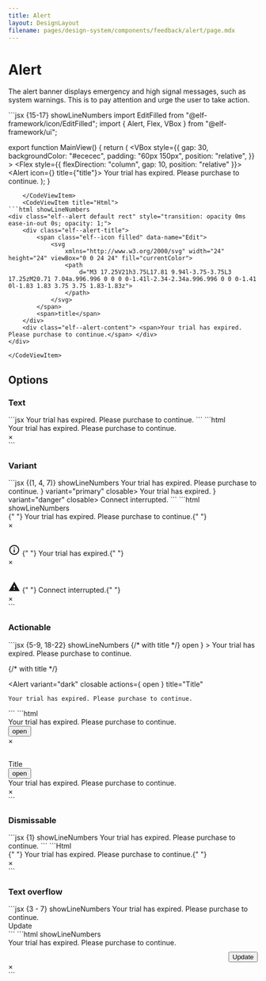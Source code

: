 ```yaml
---
title: Alert
layout: DesignLayout
filename: pages/design-system/components/feedback/alert/page.mdx
---
```



# Alert

The alert banner displays emergency and high signal messages, such as system warnings. This is to pay attention and urge the user to take action.

<MainView />

<CodeView>
    <CodeViewItem title="Sapa">
```jsx {15-17} showLineNumbers
import EditFilled from "@elf-framework/icon/EditFilled";
import { Alert, Flex, VBox } from "@elf-framework/ui";

export function MainView() {
  return (
    <VBox
      style={{
        gap: 30,
        backgroundColor: "#ececec",
        padding: "60px 150px",
        position: "relative",
      }}
    >
      <Flex style={{ flexDirection: "column", gap: 10, position: "relative" }}>
        <Alert icon={<EditFilled />} title={"title"}>
          Your trial has expired. Please purchase to continue.
        </Alert>
      </Flex>
    </VBox>
  );
}

````
    </CodeViewItem>
    <CodeViewItem title="Html">
```html showLineNumbers
<div class="elf--alert default rect" style="transition: opacity 0ms ease-in-out 0s; opacity: 1;">
    <div class="elf--alert-title">
        <span class="elf--icon filled" data-name="Edit">
            <svg
                xmlns="http://www.w3.org/2000/svg" width="24" height="24" viewBox="0 0 24 24" fill="currentColor">
                <path
                    d="M3 17.25V21h3.75L17.81 9.94l-3.75-3.75L3 17.25zM20.71 7.04a.996.996 0 0 0 0-1.41l-2.34-2.34a.996.996 0 0 0-1.41 0l-1.83 1.83 3.75 3.75 1.83-1.83z">
                </path>
            </svg>
        </span>
        <span>title</span>
    </div>
    <div class="elf--alert-content"> <span>Your trial has expired. Please purchase to continue.</span> </div>
</div>

````

    </CodeViewItem>

</CodeView>

## Options

### Text

<TextView />

<CodeView>
    <CodeViewItem title="Sapa">
```jsx
<Alert variant="dark" closable>
    Your trial has expired. Please purchase to continue.
</Alert>
```
    </CodeViewItem>
    <CodeViewItem title="Html">
```html
<div class="elf--alert dark closable rect" style="transition: opacity 0ms ease-in-out 0s; opacity: 1;">
    <div class="elf--alert-content"> <span>Your trial has expired. Please purchase to continue.</span> </div>
    <div class="elf--alert-close">×</div>
</div>
```
    </CodeViewItem>

</CodeView>

### Variant

<VariantView />

<CodeView>
  <CodeViewItem title="Sapa">
    ```jsx {(1, 4, 7)} showLineNumbers
    <Alert variant="dark" closable>
      Your trial has expired. Please purchase to continue.
    </Alert>
    <Alert icon={<InfoOutlined />} variant="primary" closable>
      Your trial has expired.
    </Alert>
    <Alert icon={<WarningFilled />} variant="danger" closable>
      Connect interrupted.
    </Alert>
    ```
  </CodeViewItem>
  <CodeViewItem title="Html">
    ```html showLineNumbers
    <div style="display: flex; gap: 30px; flex-direction: column;">
      <div
        class="elf--alert dark closable rect"
        style="transition: opacity 0ms ease-in-out 0s; opacity: 1;"
      >
        <div class="elf--alert-content">
          {" "}
          <span>Your trial has expired. Please purchase to continue.</span>{" "}
        </div>
        <div class="elf--alert-close">×</div>
      </div>
      <div
        class="elf--alert primary closable rect"
        style="transition: opacity 0ms ease-in-out 0s; opacity: 1;"
      >
        <div class="elf--alert-content">
          <span class="elf--icon outlined" data-name="Info">
            <svg
              xmlns="http://www.w3.org/2000/svg"
              width="24"
              height="24"
              viewBox="0 0 24 24"
              fill="currentColor"
            >
              <path d="M11 7h2v2h-2zm0 4h2v6h-2zm1-9C6.48 2 2 6.48 2 12s4.48 10 10 10 10-4.48 10-10S17.52 2 12 2zm0 18c-4.41 0-8-3.59-8-8s3.59-8 8-8 8 3.59 8 8-3.59 8-8 8z"></path>
            </svg>
          </span>{" "}
          <span>Your trial has expired.</span>{" "}
        </div>
        <div class="elf--alert-close">×</div>
      </div>
      <div
        class="elf--alert danger closable rect"
        style="transition: opacity 0ms ease-in-out 0s; opacity: 1;"
      >
        <div class="elf--alert-content">
          <span class="elf--icon filled" data-name="Warning">
            <svg
              xmlns="http://www.w3.org/2000/svg"
              width="24"
              height="24"
              viewBox="0 0 24 24"
              fill="currentColor"
            >
              <path d="M1 21h22L12 2 1 21zm12-3h-2v-2h2v2zm0-4h-2v-4h2v4z"></path>
            </svg>
          </span>{" "}
          <span>Connect interrupted.</span>{" "}
        </div>
        <div class="elf--alert-close">×</div>
      </div>
    </div>
    ```
  </CodeViewItem>
</CodeView>

### Actionable

<ActionableView />

<CodeView>
    <CodeViewItem title="Sapa">
```jsx {5-9, 18-22} showLineNumbers
{/* with title */}
<Alert
    variant="dark"
    closable
    actions={
        <RoundButton outline place="toast">
            open
        </RoundButton>
    }
>
    Your trial has expired. Please purchase to continue.
</Alert>

{/* with title */}

<Alert
    variant="dark"
    closable
    actions={
        <RoundButton outline place="toast">
        open
        </RoundButton>
    }
    title="Title"
>
    Your trial has expired. Please purchase to continue.
</Alert>
```
    </CodeViewItem>
    <CodeViewItem title="Html">
```html
<div style="display: flex; gap: 30px; flex-direction: column;">
    <div class="elf--alert dark closable rect" style="transition: opacity 0ms ease-in-out 0s; opacity: 1;">
        <div class="elf--alert-content"> <span>Your trial has expired. Please purchase to continue.</span>
            <div class="elf--alert-actions"><button
                    class="elf--button outline default medium round toast"><span>open</span></button></div>
        </div>
        <div class="elf--alert-close">×</div>
    </div>
    <div class="elf--alert dark closable rect" style="transition: opacity 0ms ease-in-out 0s; opacity: 1;">
        <div class="elf--alert-title"> <span>Title</span>
            <div class="elf--alert-actions"><button
                    class="elf--button outline default medium round toast"><span>open</span></button></div>
        </div>
        <div class="elf--alert-content"> <span>Your trial has expired. Please purchase to continue.</span> </div>
        <div class="elf--alert-close">×</div>
    </div>
</div>
```
    </CodeViewItem>    
</CodeView>

### Dismissable

<DismissableView />

<CodeView>
  <CodeViewItem title="Sapa">
    ```jsx {1} showLineNumbers
    <Alert variant="dark" dismissable closable>
      Your trial has expired. Please purchase to continue.
    </Alert>
    ```
  </CodeViewItem>
  <CodeViewItem title="Html">
    ```Html
    <div
      class="elf--alert dark closable rect dismissable"
      style="transition: opacity 0ms ease-in-out 0s; opacity: 1;"
    >
      <div class="elf--alert-content">
        {" "}
        <span>Your trial has expired. Please purchase to continue.</span>{" "}
      </div>
      <div class="elf--alert-close">×</div>
    </div>
    ```
  </CodeViewItem>
</CodeView>

### Text overflow

<TextOverflowView />

<CodeView>
  <CodeViewItem title="Sapa">
    ```jsx {3 - 7} showLineNumbers
    <Alert variant="dark" closable>
      Your trial has expired. Please purchase to continue.
      <div style={{ textAlign: "right", marginTop: 10 }}>
        <RoundButton outline variant="primary" place="toast">
          Update
        </RoundButton>
      </div>
    </Alert>
    ```
  </CodeViewItem>
  <CodeViewItem title="Html">
    ```html showLineNumbers
    <div
      class="elf--alert dark closable rect"
      style="transition: opacity 0ms ease-in-out 0s; opacity: 1;"
    >
      <div class="elf--alert-content">
        <span>
          Your trial has expired. Please purchase to continue.
          <div style="text-align: right; margin-top: 10px;">
            <button class="elf--button outline primary medium round toast">
              <span>Update</span>
            </button>
          </div>
        </span>
      </div>
      <div class="elf--alert-close">×</div>
    </div>
    ```
  </CodeViewItem>
</CodeView>
